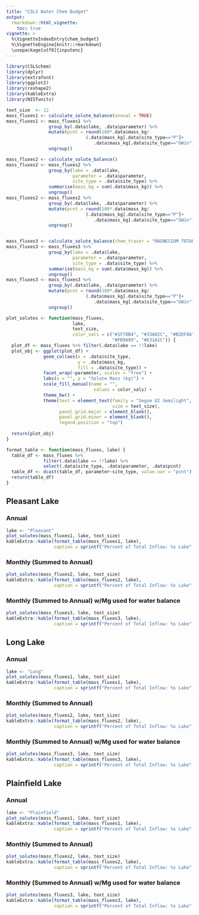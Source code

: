 ```yaml
---
title: "CSLS Water Chem Budget"
output: 
  rmarkdown::html_vignette:
    toc: true
vignette: >
  %\VignetteIndexEntry{chem_budget}
  %\VignetteEngine{knitr::rmarkdown}
  \usepackage[utf8]{inputenc}
---
```


```r
library(CSLSchem)
library(dplyr)
library(extrafont)
library(ggplot2)
library(reshape2)
library(kableExtra)
library(NISTunits)

text_size  <- 12
mass_fluxes1 <- calculate_solute_balance(annual = TRUE)
mass_fluxes1 <- mass_fluxes1 %>%
                group_by(.data$lake, .data$parameter) %>%
                mutate(pcnt = round(100*.data$mass_kg/
                              (.data$mass_kg[.data$site_type=="P"]+
                                 .data$mass_kg[.data$site_type=="GWin"]),1)) %>%
                ungroup()

mass_fluxes2 <- calculate_solute_balance()
mass_fluxes2 <- mass_fluxes2 %>%
                group_by(lake = .data$lake,
                         parameter = .data$parameter,
                         site_type = .data$site_type) %>%
                summarise(mass_kg = sum(.data$mass_kg)) %>%
                ungroup()
mass_fluxes2 <- mass_fluxes2 %>%
                group_by(.data$lake, .data$parameter) %>%
                mutate(pcnt = round(100*.data$mass_kg/
                              (.data$mass_kg[.data$site_type=="P"]+
                                 .data$mass_kg[.data$site_type=="GWin"]),1)) %>%
                ungroup()


mass_fluxes3 <- calculate_solute_balance(chem_tracer = "MAGNESIUM TOTAL RECOVERABLE")
mass_fluxes3 <- mass_fluxes3 %>%
                group_by(lake = .data$lake,
                         parameter = .data$parameter,
                         site_type = .data$site_type) %>%
                summarise(mass_kg = sum(.data$mass_kg)) %>%
                ungroup()
mass_fluxes3 <- mass_fluxes3 %>%
                group_by(.data$lake, .data$parameter) %>%
                mutate(pcnt = round(100*.data$mass_kg/
                              (.data$mass_kg[.data$site_type=="P"]+
                                 .data$mass_kg[.data$site_type=="GWin"]),1)) %>%
                ungroup()

plot_solutes <- function(mass_fluxes, 
                         lake, 
                         text_size, 
                         color_vals = c("#1F78B4", "#33A02C", "#B2DF8A",
                                        "#FB9A99", "#E31A1C")) {
  plot_df <- mass_fluxes %>% filter(.data$lake == !!lake)
  plot_obj <- ggplot(plot_df) +
              geom_col(aes(x = .data$site_type,
                           y = .data$mass_kg,
                           fill = .data$site_type)) +
              facet_wrap(~parameter, scales = "free") +
              labs(x = "", y = "Solute Mass (kg)") +
              scale_fill_manual(name = "",
                                 values = color_vals) +
              theme_bw() +
              theme(text = element_text(family = "Segoe UI Semilight",
                                        size = text_size),
                    panel.grid.major = element_blank(),
                    panel.grid.minor = element_blank(),
                    legend.position = "top")
  
  return(plot_obj)
}

format_table <- function(mass_fluxes, lake) {
  table_df <- mass_fluxes %>% 
              filter(.data$lake == !!lake) %>%
              select(.data$site_type, .data$parameter, .data$pcnt)
  table_df <- dcast(table_df, parameter~site_type, value.var = "pcnt")
  return(table_df)
}


```

## Pleasant Lake

### Annual

```r
lake <- "Pleasant"
plot_solutes(mass_fluxes1, lake, text_size)
kableExtra::kable(format_table(mass_fluxes1, lake), 
                  caption = sprintf("Percent of Total Inflow: %s Lake", lake))
```

### Monthly (Summed to Annual)

```r
plot_solutes(mass_fluxes2, lake, text_size)
kableExtra::kable(format_table(mass_fluxes2, lake), 
                  caption = sprintf("Percent of Total Inflow: %s Lake", lake))
```

### Monthly (Summed to Annual) w/Mg used for water balance

```r
plot_solutes(mass_fluxes3, lake, text_size)
kableExtra::kable(format_table(mass_fluxes3, lake), 
                  caption = sprintf("Percent of Total Inflow: %s Lake", lake))
```


## Long Lake

### Annual

```r
lake <- "Long"
plot_solutes(mass_fluxes1, lake, text_size)
kableExtra::kable(format_table(mass_fluxes1, lake), 
                  caption = sprintf("Percent of Total Inflow: %s Lake", lake))
```

### Monthly (Summed to Annual)

```r
plot_solutes(mass_fluxes2, lake, text_size)
kableExtra::kable(format_table(mass_fluxes2, lake), 
                  caption = sprintf("Percent of Total Inflow: %s Lake", lake))
```

### Monthly (Summed to Annual) w/Mg used for water balance

```r
plot_solutes(mass_fluxes3, lake, text_size)
kableExtra::kable(format_table(mass_fluxes3, lake), 
                  caption = sprintf("Percent of Total Inflow: %s Lake", lake))
```

## Plainfield Lake

### Annual

```r
lake <- "Plainfield"
plot_solutes(mass_fluxes1, lake, text_size)
kableExtra::kable(format_table(mass_fluxes1, lake), 
                  caption = sprintf("Percent of Total Inflow: %s Lake", lake))
```

### Monthly (Summed to Annual)

```r
plot_solutes(mass_fluxes2, lake, text_size)
kableExtra::kable(format_table(mass_fluxes2, lake), 
                  caption = sprintf("Percent of Total Inflow: %s Lake", lake))
```

### Monthly (Summed to Annual) w/Mg used for water balance

```r
plot_solutes(mass_fluxes3, lake, text_size)
kableExtra::kable(format_table(mass_fluxes3, lake), 
                  caption = sprintf("Percent of Total Inflow: %s Lake", lake))
```
